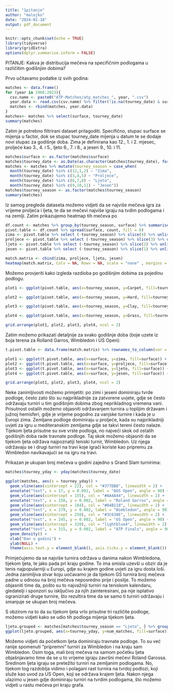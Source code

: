 ```yaml
---
title: "1pitanje"
author: "malojko"
date: "2024-01-18"
output: pdf_document
---
```


```r
knitr::opts_chunk$set(echo = TRUE)
library(tidyverse)
library(gridExtra)
options(dplyr.summarise.inform = FALSE)
```

PITANJE: Kakva je distribucija mečeva na specifičnim podlogama u različitim godišnjim dobima?

Prvo učitavamo podatke iz svih godina:

```r
matches <- data.frame()
for (year in 1968:2023){
  csv.name <- paste0("ATP-Matches/atp_matches_", year, ".csv")
  year.data <- read.csv(csv.name) %>% filter(!is.na(tourney_date) & surface != "") #odmah mičemo redove bez datuma i bez određene podloge
  matches <- rbind(matches, year.data)
}
matches<- matches %>% select(surface, tourney_date)
summary(matches)
```
Zatim je potrebno filtrirani dataset prilagoditi. Specifično, stupac surface se mijenja u factor, dok se stupac tourney_date mijenja u datum te se dodaje novi stupac za godišnje doba. Zima je definirana kao 12., 1. i 2. mjesec, proljeće kao 3., 4. i 5., ljeto 6., 7. i 8., a jesen 9., 10. i 11. 
```r
matches$surface <- as.factor(matches$surface)
matches$tourney_date <- as.Date(as.character(matches$tourney_date), format("%Y%m%d"))
matches <- matches %>% mutate(tourney_season = case_when(
  month(tourney_date) %in% c(12,1,2) ~ "Zima", 
  month(tourney_date) %in% c(3,4,5) ~ "Proljeće", 
  month(tourney_date) %in% c(6,7,8) ~ "Ljeto",
  month(tourney_date) %in% c(9,10,11) ~ "Jesen"))
matches$tourney_season <- as.factor(matches$tourney_season)
summary(matches)
```
Iz samog pregleda dataseta možemo vidjeti da se najviše mečeva igra za vrijeme proljeća i ljeta, te da se mečevi najviše igraju na tvdim podlogama i na zemlji. Zatim prikazujemo heatmap tih mečeva po 

```r
df.count <- matches %>% group_by(tourney_season, surface) %>% summarise(count = n()) %>% ungroup()
pivot.table <- df.count %>% spread(surface, count, fill = 0)
zima <- pivot.table %>% select (-tourney_season) %>% slice(4) %>% unlist()
proljece <- pivot.table %>% select (-tourney_season) %>% slice(3) %>% unlist()
ljeto <- pivot.table %>% select (-tourney_season) %>% slice(2) %>% unlist()
jesen <- pivot.table %>% select (-tourney_season) %>% slice(1) %>% unlist()

match.matrix <- cbind(zima, proljece, ljeto, jesen)
heatmap(match.matrix, Colv = NA, Rowv = NA, scale = "none" , margins = c(8, 8), xlab = "Godisnje doba", ylab = "Vrsta podloge")
```
Možemo provjeriti kako izgleda razdioba po godišnjim dobima za pojedinu podlogu.
```r
plot1 <- ggplot(pivot.table, aes(x=tourney_season, y=Carpet, fill=tourney_season)) + geom_bar(stat = "identity", show.legend = FALSE) + geom_text(aes(y = (Carpet + 500), label = tourney_season), color = "black", size=6) + theme(axis.ticks.y = element_blank(), axis.ticks.x = element_blank(), axis.text.x = element_blank(), axis.title.x = element_blank())

plot2 <- ggplot(pivot.table, aes(x=tourney_season, y=Hard, fill=tourney_season)) + geom_bar(stat = "identity", show.legend = FALSE) + geom_text(aes(y = (Hard + 1100), label = tourney_season), color = "black", size=6) + theme(axis.ticks.y = element_blank(), axis.ticks.x = element_blank(), axis.text.x = element_blank(), axis.title.x = element_blank())

plot3 <- ggplot(pivot.table, aes(x=tourney_season, y=Clay, fill=tourney_season)) + geom_bar(stat = "identity", show.legend = FALSE) + geom_text(aes(y = (Clay + 1500), label = tourney_season), color = "black", size=6) + theme(axis.ticks.y = element_blank(), axis.ticks.x = element_blank(), axis.text.x = element_blank(), axis.title.x = element_blank())

plot4 <- ggplot(pivot.table, aes(x=tourney_season, y=Grass, fill=tourney_season)) + geom_bar(stat = "identity", show.legend = FALSE) + geom_text(aes(y = (Grass + 1000), label = tourney_season), color = "black", size=6) + theme(axis.ticks.y = element_blank(), axis.ticks.x = element_blank(), axis.text.x = element_blank(), axis.title.x = element_blank())

grid.arrange(plot1, plot2, plot3, plot4, ncol = 2)
```

Zatim možemo prikazati detaljnije za svako godišnje doba (boje uzete iz boja terena za Rolland Garros, Wimbledon i US Open):
```r
t.pivot.table <- data.frame(match.matrix) %>% rownames_to_column(var = "surface")

plot1 <- ggplot(t.pivot.table, aes(x=surface, y=zima, fill=surface)) + geom_bar(stat = "identity", show.legend = FALSE) + scale_fill_manual(values=c("grey", "#AA4A44", "#84B118", "#3C638E")) + xlab(NULL)
plot2 <- ggplot(t.pivot.table, aes(x=surface, y=proljece, fill=surface)) + geom_bar(stat = "identity", show.legend = FALSE) + scale_fill_manual(values=c("grey", "#AA4A44", "#84B118", "#3C638E")) + xlab(NULL)
plot3 <- ggplot(t.pivot.table, aes(x=surface, y=ljeto, fill=surface)) + geom_bar(stat = "identity", show.legend = FALSE) + scale_fill_manual(values=c("grey", "#AA4A44", "#84B118", "#3C638E")) + xlab(NULL)
plot4 <- ggplot(t.pivot.table, aes(x=surface, y=jesen, fill=surface)) + geom_bar(stat = "identity", show.legend = FALSE) + scale_fill_manual(values=c("grey", "#AA4A44", "#84B118", "#3C638E")) + xlab(NULL)

grid.arrange(plot1, plot2, plot3, plot4, ncol = 2)
```
Neke zanimljivosti možemo primjetiti: po zimi i jeseni dominiraju tvrde podloge, često zato što su najprikladnije za zatvorene uvjete, gdje se često održavaju turniri u tim godišnjim dobima zbog neprikladnog vremena vani. Prisutnost ostalih možemo objasniti održavanjem turnira u toplijim državam i južnoj hemisferi, gdje je vrijeme pogodno za vanjske turnire i kada je u Europi zima. Zemljane podloge dominiraju u proljeće, kada su najprikladniji uvjeti za igru u mediteranskim zemljama gdje se takvi tereni često nalaze. Tijekom ljeta prisutne su sve vrste podloga, no najveći skok od ostalih godišnjih doba rade travnate podloge. Taj skok možemo objasniti da se tijekom ljeta održava najpoznatiji teniski turnir, Wimbledon. Uz njega održavaju se i drugi turniri na travi koje igrači koriste kao pripremu za Wimbledon navikavajući se na igru na travi.


Prikazan je ukupan broj mečeva u godini zajedno s Grand Slam turnirima:
```r
matches$tourney_yday <- yday(matches$tourney_date)

ggplot(matches, aes(x = tourney_yday)) +
  geom_vline(aes(xintercept = 22), col = "#377DB8", linewidth = 2) +
  annotate("text", x = 17, y = 0.002, label = "AUS Open", angle = 90) +
  geom_vline(aes(xintercept = 155), col = "#AA4A44", linewidth = 2) +
  annotate("text", x = 150, y = 0.002, label = "Roland Garros", angle = 90) +
  geom_vline(aes(xintercept = 184), col = "#84B118", linewidth = 2) +
  annotate("text", x = 179, y = 0.002, label = "Wimbledon", angle = 90) +
  geom_vline(aes(xintercept = 250), col = "#3C638E", linewidth = 2) +
  annotate("text", x = 245, y = 0.002, label = "US Open", angle = 90) +
  geom_vline(aes(xintercept = 320), col = "lightblue4", linewidth = 2) +
  annotate("text", x = 315, y = 0.002, label = "ATP Finals", angle = 90) +
  geom_density() +
  xlab("Dan u godini") +
  ylab(NULL) +
  theme(axis.text.y = element_blank(), axis.ticks.y = element_blank())

``` 
Primjećujemo da se najviše turnira održava u danima nakon Wimbledona, tijekom ljeta, te jako pada pri kraju godine. To ima smisla uzevši u obzir da je tenis najpopularniji u Europi, gdje su krajem godine uvjeti za igru dosta loši.
Jedna zanimljiva stvar koju uočavamo je da tijekom GS turnira broj mečeva padne u odnosu na broj mečeva neposredno prije i poslije. To možemo objasniti time da, pošto su to najvažniji turniri na teniskom kalendaru, gledatelji i sponzori su isključivo za njih zainteresirani, pa nije isplativo ogranizirati druge turnire, što rezultira time da se samo ti turniri održavaju i smanjuje se ukupan broj mečeva.


S obzirom na to da su tijekom ljeta vrlo prisutne tri različite podloge, možemo vidjeti kako se udio tih podloga mijenja tijekom ljeta.
```r
ljeto.grouped <- matches[matches$tourney_season == "Ljeto", ] %>% group_by(tourney_yday, surface) %>% summarise(num_matches = n())
ggplot(ljeto.grouped, aes(x=tourney_yday, y=num_matches, fill=surface)) + geom_area() + scale_fill_manual(values=c("grey", "#AA4A44", "#84B118", "#3C638E"))
```
Možemo vidjeti da početkom ljeta dominiraju travnate podloge. To su već ranije spomenuti "pripremni" turniri za Wimbledon i na kraju sam Wimbledon. Osim toga, mali broj mečeva na samom početku ljeta objašnjavamo time da se u to vrijeme igraju završni mečevi Roland Garossa.
Sredinom ljeta igraju se pretežito turniri na zemljanim podlogama. No, tijekom tog razdoblja vidimo i polagani rast turnira na tvrdoj podlozi, koji služe kao uvod za US Open, koji se održava krajem ljeta. Nakon njega ulazimo u jesen gdje dominiraju turniri na tvrdim podlogama, što možemo vidjeti u rastu mečeva pri kraju grafa.

